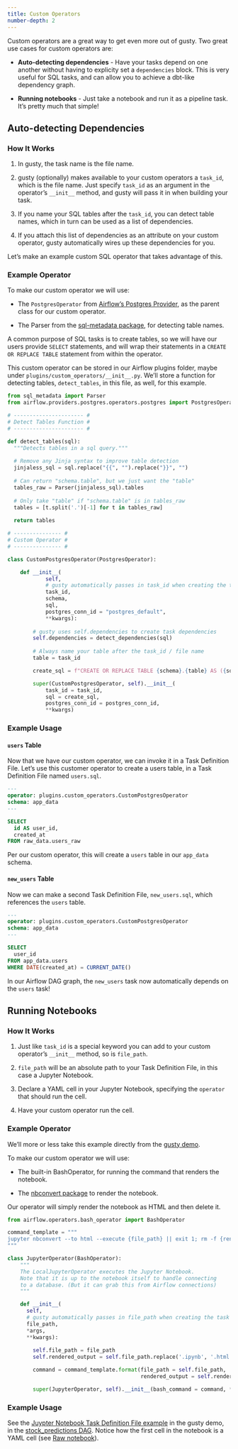 ```yaml
---
title: Custom Operators
number-depth: 2
---
```


Custom operators are a great way to get even more out of gusty. Two great use cases for custom operators are:

- **Auto-detecting dependencies** - Have your tasks depend on one another without having to explicity set a `dependencies` block. This is very useful for SQL tasks, and can allow you to achieve a dbt-like dependency graph.

- **Running notebooks** - Just take a notebook and run it as a pipeline task. It's pretty much that simple!

## Auto-detecting Dependencies

### How It Works

1. In gusty, the task name is the file name.

2. gusty (optionally) makes available to your custom operators a `task_id`, which is the file name. Just specify `task_id` as an argument in the operator's `__init__` method, and gusty will pass it in when building your task.

3. If you name your SQL tables after the `task_id`, you can detect table names, which in turn can be used as a list of dependencies.

4. If you attach this list of dependencies as an attribute on your custom operator, gusty automatically wires up these dependencies for you.

Let's make an example custom SQL operator that takes advantage of this.

### Example Operator

To make our custom operator we will use:

- The `PostgresOperator` from [Airflow's Postgres Provider](https://airflow.apache.org/docs/apache-airflow-providers-postgres/stable/_api/airflow/providers/postgres/operators/postgres/index.html#airflow.providers.postgres.operators.postgres.PostgresOperator), as the parent class for our custom operator.

- The Parser from the [sql-metadata package](https://pypi.org/project/sql-metadata), for detecting table names.

A common purpose of SQL tasks is to create tables, so we will have our users provide `SELECT` statements, and will wrap their statements in a `CREATE OR REPLACE TABLE` statement from within the operator.

This custom operator can be stored in our Airflow plugins folder, maybe under `plugins/custom_operators/__init__.py`. We'll store a function for detecting tables, `detect_tables`, in this file, as well, for this example.

```python
from sql_metadata import Parser
from airflow.providers.postgres.operators.postgres import PostgresOperator

# ---------------------- #
# Detect Tables Function #
# ---------------------- #

def detect_tables(sql):
  """Detects tables in a sql query."""
  
  # Remove any Jinja syntax to improve table detection
  jinjaless_sql = sql.replace("{{", "").replace("}}", "")
  
  # Can return "schema.table", but we just want the "table"
  tables_raw = Parser(jinjaless_sql).tables
  
  # Only take "table" if "schema.table" is in tables_raw
  tables = [t.split('.')[-1] for t in tables_raw]
  
  return tables

# --------------- #
# Custom Operator #
# --------------- #

class CustomPostgresOperator(PostgresOperator):

    def __init__(
            self,
            # gusty automatically passes in task_id when creating the task
            task_id,
            schema,
            sql,
            postgres_conn_id = "postgres_default",
            **kwargs):
        
        # gusty uses self.dependencies to create task dependencies
        self.dependencies = detect_dependencies(sql)
        
        # Always name your table after the task_id / file name
        table = task_id

        create_sql = f"CREATE OR REPLACE TABLE {schema}.{table} AS ({sql})"

        super(CustomPostgresOperator, self).__init__(
            task_id = task_id,
            sql = create_sql,
            postgres_conn_id = postgres_conn_id,
            **kwargs)
```

### Example Usage

#### `users` Table

Now that we have our custom operator, we can invoke it in a Task Definition File. Let's use this customer operator to create a users table, in a Task Definition File named `users.sql`.

```sql
---
operator: plugins.custom_operators.CustomPostgresOperator
schema: app_data
---

SELECT
  id AS user_id,
  created_at
FROM raw_data.users_raw
```

Per our custom operator, this will create a `users` table in our `app_data` schema.

#### `new_users` Table

Now we can make a second Task Definition File, `new_users.sql`, which references the `users` table.


```sql
---
operator: plugins.custom_operators.CustomPostgresOperator
schema: app_data
---

SELECT
  user_id
FROM app_data.users
WHERE DATE(created_at) = CURRENT_DATE()
```

In our Airflow DAG graph, the `new_users` task now automatically depends on the `users` task!

## Running Notebooks

### How It Works

1. Just like `task_id` is a special keyword you can add to your custom operator's `__init__` method, so is `file_path`.

2. `file_path` will be an absolute path to your Task Definition File, in this case a Jupyter Notebook.

3. Declare a YAML cell in your Jupyter Notebook, specifying the `operator` that should run the cell.

4. Have your custom operator run the cell.

### Example Operator

We'll more or less take this example directly from the [gusty demo](https://github.com/chriscardillo/gusty-demo/blob/main/airflow/operators/jupyter_operator.py).

To make our custom operator we will use:

- The built-in BashOperator, for running the command that renders the notebook.

- The [nbconvert package](https://pypi.org/project/nbconvert/) to render the notebook.

Our operator will simply render the notebook as HTML and then delete it.

```python
from airflow.operators.bash_operator import BashOperator

command_template = """
jupyter nbconvert --to html --execute {file_path} || exit 1; rm -f {rendered_output}
"""

class JupyterOperator(BashOperator):
    """
    The LocalJupyterOperator executes the Jupyter Notebook.
    Note that it is up to the notebook itself to handle connecting
    to a database. (But it can grab this from Airflow connections)
    """

    def __init__(
      self,
      # gusty automatically passes in file_path when creating the task
      file_path,
      *args,
      **kwargs):
      
        self.file_path = file_path
        self.rendered_output = self.file_path.replace('.ipynb', '.html')

        command = command_template.format(file_path = self.file_path,
                                          rendered_output = self.rendered_output)

        super(JupyterOperator, self).__init__(bash_command = command, *args, **kwargs)
```

### Example Usage

See the [Juypter Notebook Task Definition File example](https://github.com/chriscardillo/gusty-demo/blob/main/airflow/dags/stock_predictions/stock_data.ipynb) in the gusty demo, in the [stock_predictions DAG](https://github.com/chriscardillo/gusty-demo/tree/main/airflow/dags/stock_predictions). Notice how the first cell in the notebook is a YAML cell (see [Raw notebook](https://raw.githubusercontent.com/chriscardillo/gusty-demo/main/airflow/dags/stock_predictions/stock_data.ipynb)).
